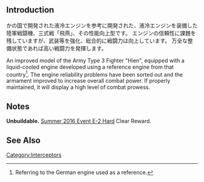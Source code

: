 {{Equipmentinfo
|name = Type 3 Fighter Hien Model 1D
|id = 185
|japanesename = 三式戦 飛燕 
|icon = {{Interceptor Fighter2}}
|type = Land-based Fighter
|effect =  {{AA}}+9, {{Hit}}+2, {{Evasion}}+3 
|radius = 4
|scrap = {{Fuel}}1, {{Ammo}}2, {{Bauxite}}6
|image = <gallery type="slideshow" widths="360px" position="center" hideaddbutton="true">
File:Equipment185-1.png
File:Equipment185-2.png
File:Equipment185-3.png
File:Equipment185-4.png
</gallery>
|notes = Special Restrictions:
*Only usable by [[Land-Based Air Squadron]]
}}

==Introduction==
かの国で開発された液冷エンジンを参考に開発された、液冷エンジンを装備した陸軍戦闘機、三式戦「飛燕」、その性能向上型です。
エンジンの信頼性に課題を残していますが、武装等を強化、総合的に戦闘力は向上しています。
万全な整備状態であれば高い戦闘力を発揮します。

An improved model of the Army Type 3 Fighter "Hien", equipped with a liquid-cooled engine developed using a reference engine from that country<ref>Referring to the German engine used as a reference.</ref>.
The engine reliability problems have been sorted out and the armament improved to increase overall combat power.
If properly maintained, it will display a high level of combat prowess.

==Notes==
'''Unbuildable.''' [[Summer 2016 Event#E-2|Summer 2016 Event E-2 Hard]] Clear Reward.

==See Also==

{{Equipmentlist}}
[[Category:Interceptors]]
